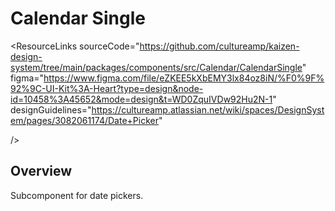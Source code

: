
<Meta of={CalendarSingleStories} />

# Calendar Single

<ResourceLinks
  sourceCode="https://github.com/cultureamp/kaizen-design-system/tree/main/packages/components/src/Calendar/CalendarSingle"
  figma="https://www.figma.com/file/eZKEE5kXbEMY3lx84oz8iN/%F0%9F%92%9C-UI-Kit%3A-Heart?type=design&node-id=10458%3A45652&mode=design&t=WD0ZquIVDw92Hu2N-1"
  designGuidelines="https://cultureamp.atlassian.net/wiki/spaces/DesignSystem/pages/3082061174/Date+Picker"

/>

<KAIOInstallation exportNames="CalendarSingle" />

## Overview

Subcomponent for date pickers.

<Canvas of={CalendarSingleStories.Playground} />
<Controls of={CalendarSingleStories.Playground} />
